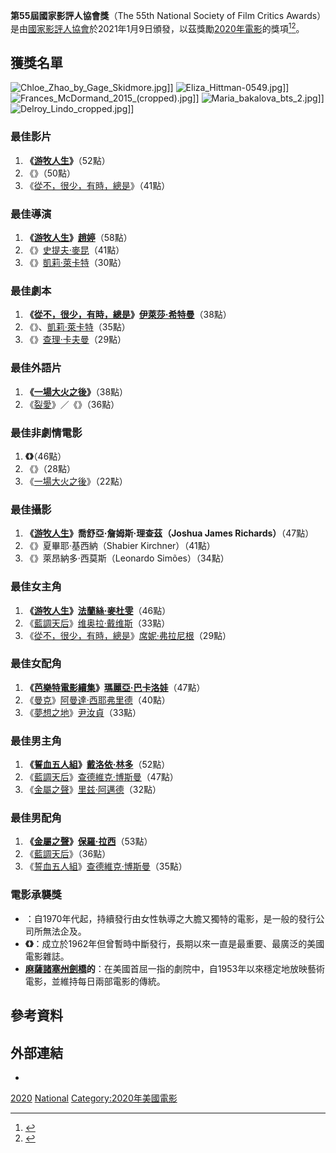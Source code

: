 {{noteTA
|G1=Movie
|G2=Show
|1=zh-tw:深夜裡的美味祕方;zh-hk:第一犢之味;zh-hans:第一头牛;
|3=zh-tw:一場大火之後;zh-cn:集体;zh-hk:醫官同謀;
|7=zh-hant:小斧頭;zh-hans:小斧子;
|4=zh-tw:父親;zh-hk:爸爸可否不要老;zh-hans:困在时间里的父亲;
|5=zh-tw:夢想之地;zh-hk:農情家園;zh-hans:米纳里;
|6=zh-hk:查特域克·保斯曼;zh-tw:查德維克·博斯曼;zh-hans:查德维克·博斯曼;
}}
{{Infobox film awards
| number = 55
| award = [[國家影評人協會|國家影評人協會獎]]
| caption = 
| date = {{Start date|2021|1|9}}
| site = [[美國|美國]][[紐約州|紐約州]][[紐約|紐約]]
| best_film = 《[[無依之地|游牧人生]]》
| most_wins = 《游牧人生》（4）
| host =
| director = 
| network =
| duration = 
| ratings = 
| last = {{le|2019年國家影評人協會獎|National Society of Film Critics 2019|54屆}}
| next = [[2021年國家影評人協會獎|56屆]]
}}
'''第55屆國家影評人協會獎'''（The 55th National Society of Film Critics Awards）是由[[國家影評人協會|國家影評人協會]]於2021年1月9日頒發，以茲獎勵[[2020年電影|2020年電影]]的獎項<ref>{{cite web|url=https://nationalsocietyoffilmcritics.com/2021/01/13/nomadland-tops-2020-awards/|title=NOMADLAND TOPS 2020 AWARDS|publisher=[[國家影評人協會|國家影評人協會]]|date=2020-01-13|accessdate=2021-01-16|archive-date=2021-01-16|archive-url=https://web.archive.org/web/20210116173057/https://nationalsocietyoffilmcritics.com/2021/01/13/nomadland-tops-2020-awards/|dead-url=no}}</ref><ref>{{cite web|url=https://deadline.com/2021/01/national-society-of-film-critics-awards-2020-winners-list-1234667827/|title='Nomadland' Takes Best Picture Prize At National Society Of Film Critics Awards – Winners List|publisher=[[Deadline_Hollywood|Deadline Hollywood]]|author=Patrick Hipes|date=2021-01-09|accessdate=2021-01-08|archive-date=2021-01-10|archive-url=https://web.archive.org/web/20210110021329/https://deadline.com/2021/01/national-society-of-film-critics-awards-2020-winners-list-1234667827/|dead-url=no}}</ref>。

== 獲獎名單 ==
[[File:Chloe_Zhao_by_Gage_Skidmore.jpg|thumb]]]]
[[File:Eliza_Hittman-0549.jpg|thumb]]]]
[[File:Frances_McDormand_2015_(cropped).jpg|thumb]]]]
[[File:Maria_bakalova_bts_2.jpg|thumb]]]]
[[File:Delroy_Lindo_cropped.jpg|thumb]]]]

=== 最佳影片 ===
#'''《[[無依之地|游牧人生]]》'''（52點）
#《{{le|深夜裡的美味祕方|First Cow}}》（50點）
#《[[從不，很少，有時，總是|從不，很少，有時，總是]]》（41點）

=== 最佳導演 ===
#'''《[[無依之地|游牧人生]]》[[趙婷_(導演)|趙婷]]'''（58點）
#《{{le|小斧頭|Small Axe (anthology)}}》[[史蒂夫·麥奎因_(導演)|史提夫·麥昆]]（41點）
#《{{le|深夜裡的美味祕方|First Cow}}》[[凱莉·萊卡特|凱莉·萊卡特]]（30點）

=== 最佳劇本 ===
#'''《[[從不，很少，有時，總是|從不，很少，有時，總是]]》[[伊萊莎·希特曼|伊萊莎·希特曼]]'''（38點）
#《{{le|深夜裡的美味祕方|First Cow}}》{{le|喬納森·雷蒙|Jonathan Raymond|喬·雷蒙}}、[[凱莉·萊卡特|凱莉·萊卡特]]（35點）
#《{{le|我想結束這一切|I'm Thinking of Ending Things}}》[[查理·卡夫曼|查理·卡夫曼]]（29點）

=== 最佳外語片 ===
#'''《[[一場大火之後|一場大火之後]]》'''（38點）
#《[[裂愛|裂愛]]》／《{{le|殺戮荒村|Bacurau}}》（36點）

=== 最佳非劇情電影 ===
#'''《{{le|談 (電影)|Time (2020 film)|-{zh-hant:談;zh-hans:天穆;}-}}》'''（46點）
#《{{le|波士頓市政廳 (電影)|City Hall (2020 film)|波士頓市政廳}}》（28點）
#《[[一場大火之後|一場大火之後]]》（22點）

=== 最佳攝影 ===
#'''《[[無依之地|游牧人生]]》喬舒亞·詹姆斯·理查茲（Joshua James Richards）'''（47點）
#《{{le|情人搖滾|Lovers Rock (2020 film)}}》夏畢耶·基西納（Shabier Kirchner）（41點）
#《{{le|夢迴里斯本|Vitalina Varela}}》萊昂納多·西莫斯（Leonardo Simões）（34點）

=== 最佳女主角 ===
#'''《[[無依之地|游牧人生]]》[[法蘭絲·麥杜雯|法蘭絲·麥杜雯]]'''（46點）
#《[[藍調天后|藍調天后]]》[[维奥拉·戴维斯|维奥拉·戴维斯]]（33點）
#《[[從不，很少，有時，總是|從不，很少，有時，總是]]》[[西德尼·弗拉尼根|席妮·弗拉尼根]]（29點）

=== 最佳女配角 ===
#'''《[[芭樂特電影續集|芭樂特電影續集]]》[[瑪麗亞·巴卡洛娃|瑪麗亞·巴卡洛娃]]'''（47點）
#《[[曼克_(電影)|曼克]]》[[阿曼達·西耶弗里德|阿曼達·西耶弗里德]]（40點）
#《[[夢想之地|夢想之地]]》[[尹汝貞|尹汝貞]]（33點）

=== 最佳男主角 ===
#'''《[[誓血五人組|誓血五人組]]》[[德爾羅伊·林多|戴洛依·林多]]'''（52點）
#《[[藍調天后|藍調天后]]》[[查德維克·博斯曼|查德維克·博斯曼]]（47點）
#《[[金屬之聲|金屬之聲]]》[[里兹·阿邁德|里兹·阿邁德]]（32點）

=== 最佳男配角 ===
#'''《[[金屬之聲|金屬之聲]]》[[保羅·拉西|保羅·拉西]]'''（53點）
#《[[藍調天后|藍調天后]]》{{le|葛林·圖曼|Glynn Turman}}（36點）
#《[[誓血五人組|誓血五人組]]》[[查德維克·博斯曼|查德維克·博斯曼]]（35點）

=== 電影承襲獎 ===
*'''{{le|女性拍電影|Women Make Movies}}'''：自1970年代起，持續發行由女性執導之大膽又獨特的電影，是一般的發行公司所無法企及。
*'''《{{le|電影評論|Film Comment}}》'''：成立於1962年但曾暫時中斷發行，長期以來一直是最重要、最廣泛的美國電影雜誌。
*'''[[麻薩諸塞州|麻薩諸塞州]][[劍橋_(馬薩諸塞州)|劍橋]]的{{le|布雷托劇院|Brattle Theatre}}'''：在美國首屈一指的劇院中，自1953年以來穩定地放映藝術電影，並維持每日兩部電影的傳統。

==參考資料==
{{reflist}}

== 外部連結 ==
*{{Official|https://nationalsocietyoffilmcritics.com/}}

{{國家影評人協會獎}}

[[Category:國家影評人協會獎|2020]]
[[Category:2020年電影獎項|National]]
[[Category:2020年美國電影|Category:2020年美國電影]]
